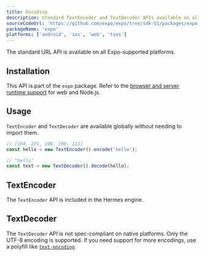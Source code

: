 ```yaml
---
title: Encoding
description: Standard TextEncoder and TextDecoder APIs available on all Expo-supported platforms.
sourceCodeUrl: 'https://github.com/expo/expo/tree/sdk-51/packages/expo'
packageName: 'expo'
platforms: ['android', 'ios', 'web', 'tvos']
---
```


The standard URL API is available on all Expo-supported platforms.

## Installation

This API is part of the `expo` package. Refer to the [browser and server runtime support](https://caniuse.com/textencoder) for web and Node.js.

## Usage

`TextEncoder` and `TextDecoder` are available globally without needing to import them.

```js
// [104, 101, 108, 108, 111]
const hello = new TextEncoder().encode('hello');

// "hello"
const text = new TextDecoder().decode(hello);
```

## TextEncoder

The `TextEncoder` API is included in the Hermes engine.

## TextDecoder

The `TextDecoder` API is not spec-compliant on native platforms. Only the UTF-8 encoding is supported. If you need support for more encodings, use a polyfill like [`text-encoding`](https://www.npmjs.com/package/text-encoding).
